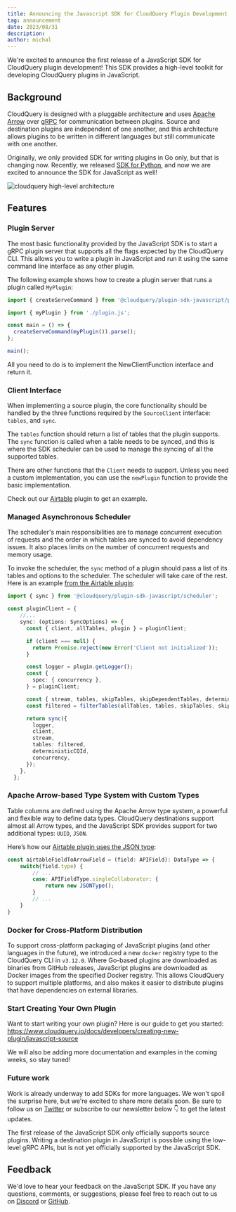 ```yaml
---
title: Announcing the Javascript SDK for CloudQuery Plugin Development
tag: announcement
date: 2023/08/31
description:
author: michal
---
```



<BlogHeader/>

We're excited to announce the first release of a JavaScript SDK for CloudQuery plugin development! This SDK provides a high-level toolkit for developing CloudQuery plugins in JavaScript.

## Background

CloudQuery is designed with a pluggable architecture and uses [Apache Arrow](https://arrow.apache.org/) over [gRPC](https://grpc.io/) for communication between plugins. Source and destination plugins are independent of one another, and this architecture allows plugins to be written in different languages but still communicate with one another.

Originally, we only provided SDK for writing plugins in Go only, but that is changing now. Recently, we released [SDK for Python](https://www.cloudquery.io/blog/announcing-cloudquery-python-sdk), and now we are excited to announce the SDK for JavaScript as well!

![cloudquery high-level architecture](/images/cloudquery-architecture.png)

## Features

### Plugin Server

The most basic functionality provided by the JavaScript SDK is to start a gRPC plugin server that supports all the flags expected by the CloudQuery CLI. This allows you to write a plugin in JavaScript and run it using the same command line interface as any other plugin.

The following example shows how to create a plugin server that runs a plugin called `MyPlugin`:

```typescript
import { createServeCommand } from '@cloudquery/plugin-sdk-javascript/plugin/serve';

import { myPlugin } from './plugin.js';

const main = () => {
  createServeCommand(myPlugin()).parse();
};

main();
```

All you need to do is to implement the NewClientFunction interface and return it.

### Client Interface

When implementing a source plugin, the core functionality should be handled by the three functions required by the `SourceClient` interface: `tables`, and `sync`.

The `tables` function should return a list of tables that the plugin supports. The `sync` function is called when a table needs to be synced, and this is where the SDK scheduler can be used to manage the syncing of all the supported tables.

There are other functions that the `Client` needs to support. Unless you need a custom implementation, you can use the `newPlugin` function to provide the basic implementation.

Check out our [Airtable](https://github.com/cloudquery/cloudquery/blob/main/plugins/source/airtable/src/plugin.ts) plugin to get an example.

### Managed Asynchronous Scheduler

The scheduler's main responsibilities are to manage concurrent execution of requests and the order in which tables are synced to avoid dependency issues. It also places limits on the number of concurrent requests and memory usage.

To invoke the scheduler, the `sync` method of a plugin should pass a list of its tables and options to the scheduler. The scheduler will take care of the rest. Here is an example [from the Airtable plugin](https://github.com/cloudquery/cloudquery/blob/main/plugins/source/typeform/plugin/plugin.py):

```typescript
import { sync } from '@cloudquery/plugin-sdk-javascript/scheduler';

const pluginClient = {
    //...
    sync: (options: SyncOptions) => {
      const { client, allTables, plugin } = pluginClient;

      if (client === null) {
        return Promise.reject(new Error('Client not initialized'));
      }

      const logger = plugin.getLogger();
      const {
        spec: { concurrency },
      } = pluginClient;

      const { stream, tables, skipTables, skipDependentTables, deterministicCQId } = options;
      const filtered = filterTables(allTables, tables, skipTables, skipDependentTables);

      return sync({
        logger,
        client,
        stream,
        tables: filtered,
        deterministicCQId,
        concurrency,
      });
    },
  };
```

### Apache Arrow-based Type System with Custom Types

Table columns are defined using the Apache Arrow type system, a powerful and flexible way to define data types. CloudQuery destinations support almost all Arrow types, and the JavaScript SDK provides support for two additional types: `UUID`, `JSON`. 

Here’s how our [Airtable plugin uses the JSON type](https://github.com/cloudquery/cloudquery/blob/main/plugins/source/airtable/src/tables.ts#L68):

```typescript
const airtableFieldToArrowField = (field: APIField): DataType => {
    switch(field.type) {
        // ...
        case: APIFieldType.singleCollaborator: {
            return new JSONType();
        }
        // ...
    }
}
```

### Docker for Cross-Platform Distribution

To support cross-platform packaging of JavaScript plugins (and other languages in the future), we introduced a new `docker` registry type to the CloudQuery CLI in `v3.12.0`. Where Go-based plugins are downloaded as binaries from GitHub releases, JavaScript plugins are downloaded as Docker images from the specified Docker registry. This allows CloudQuery to support multiple platforms, and also makes it easier to distribute plugins that have dependencies on external libraries.

### Start Creating Your Own Plugin

Want to start writing your own plugin? Here is our guide to get you started: https://www.cloudquery.io/docs/developers/creating-new-plugin/javascript-source

We will also be adding more documentation and examples in the coming weeks, so stay tuned!

### Future work

Work is already underway to add SDKs for more languages. We won't spoil the surprise here, but we're excited to share more details soon. Be sure to follow us on [Twitter](https://twitter.com/cloudqueryio) or subscribe to our newsletter below 👇 to get the latest updates.

The first release of the JavaScript SDK only officially supports source plugins. Writing a destination plugin in JavaScript is possible using the low-level gRPC APIs, but is not yet officially supported by the JavaScript SDK.

## Feedback

We'd love to hear your feedback on the JavaScript SDK. If you have any questions, comments, or suggestions, please feel free to reach out to us on [Discord](https://cloudquery.io/discord) or [GitHub](https://github.com/cloudquery/plugin-sdk-javascript).
